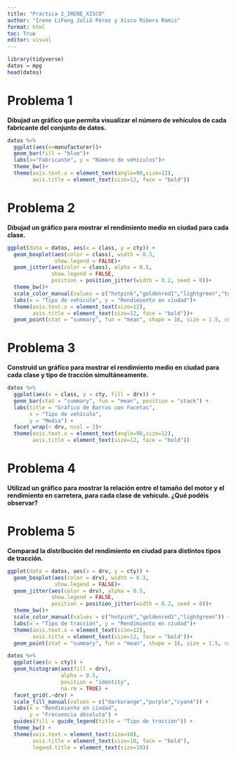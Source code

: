 ```yaml
---
title: "Practica 2_IRENE_XISCO"
author: "Irene LiFeng Julià Pérez y Xisco Ribera Ramis"
format: html
toc: True
editor: visual
---
```


```r
library(tidyverse)
datos = mpg
head(datos)
```

# Problema 1


**Dibujad un gráfico que permita visualizar el número de vehículos de cada fabricante del conjunto de datos.**

```r
datos %>% 
  ggplot(aes(x=manufacturer))+
  geom_bar(fill = "blue")+
  labs(x="Fabricante", y = "Número de vehículos")+
  theme_bw()+
  theme(axis.text.x = element_text(angle=90,size=12),
        axis.title = element_text(size=12, face = "bold"))
```


# Problema 2


**Dibujad un gráfico para mostrar el rendimiento medio en ciudad para cada clase.**

```r
ggplot(data = datos, aes(x = class, y = cty)) +
  geom_boxplot(aes(color = class), width = 0.3, 
               show.legend = FALSE)+ 
  geom_jitter(aes(color = class), alpha = 0.5, 
              show.legend = FALSE, 
              position = position_jitter(width = 0.2, seed = 0))+
  theme_bw()+
  scale_color_manual(values = c("hotpink","goldenrod1","lightgreen","turquoise","deepskyblue1" ,"purple","salmon")) +
  labs(x = "Tipo de vehículo", y = "Rendimiento en ciudad")+
  theme(axis.text.x = element_text(size=12),
        axis.title = element_text(size=12, face = "bold"))+
  geom_point(stat = "summary", fun = "mean", shape = 16, size = 1.5, color = "black")
```


# Problema 3


**Construid un gráfico para mostrar el rendimiento medio en ciudad para cada clase y tipo de tracción simultáneamente.**

```r
datos %>% 
  ggplot(aes(x = class, y = cty, fill = drv)) +
  geom_bar(stat = "summary", fun = "mean", position = "stack") +
  labs(title = "Gráfico de Barras con Facetas",
       x = "Tipo de vehículo",
       y = "Media") +
  facet_wrap(~ drv, ncol = 2)+
  theme(axis.text.x = element_text(angle=90,size=12),
        axis.title = element_text(size=12, face = "bold"))

```



# Problema 4

**Utilizad un gráfico para mostrar la relación entre el tamaño del motor y el rendimiento en carretera, para cada clase de vehículo. ¿Qué podéis observar?**



# Problema 5
**Comparad la distribución del rendimiento en ciudad para distintos tipos de tracción.**

```r
ggplot(data = datos, aes(x = drv, y = cty)) +
  geom_boxplot(aes(color = drv), width = 0.3, 
               show.legend = FALSE)+ 
  geom_jitter(aes(color = drv), alpha = 0.5, 
              show.legend = FALSE, 
              position = position_jitter(width = 0.2, seed = 0))+
  theme_bw()+
  scale_color_manual(values = c("hotpink","goldenrod1","lightgreen")) +
  labs(x = "Tipo de tracción", y = "Rendimiento en ciudad")+
  theme(axis.text.x = element_text(size=12),
        axis.title = element_text(size=12, face = "bold"))+
  geom_point(stat = "summary", fun = "mean", shape = 16, size = 1.5, color = "black")
```


```r
datos %>% 
  ggplot(aes(x = cty)) +
  geom_histogram(aes(fill = drv), 
                 alpha = 0.5, 
                 position = "identity",
                 na.rm = TRUE) +
  facet_grid(.~drv) +
  scale_fill_manual(values = c("darkorange","purple","cyan4")) +
  labs(x = "Rendimiento en ciudad",
       y = "Frecuencia absoluta") +
  guides(fill = guide_legend(title = "Tipo de tracción")) +
  theme_bw() +
  theme(axis.text = element_text(size=10),
        axis.title = element_text(size=10, face = "bold"),
        legend.title = element_text(size=10))
```


